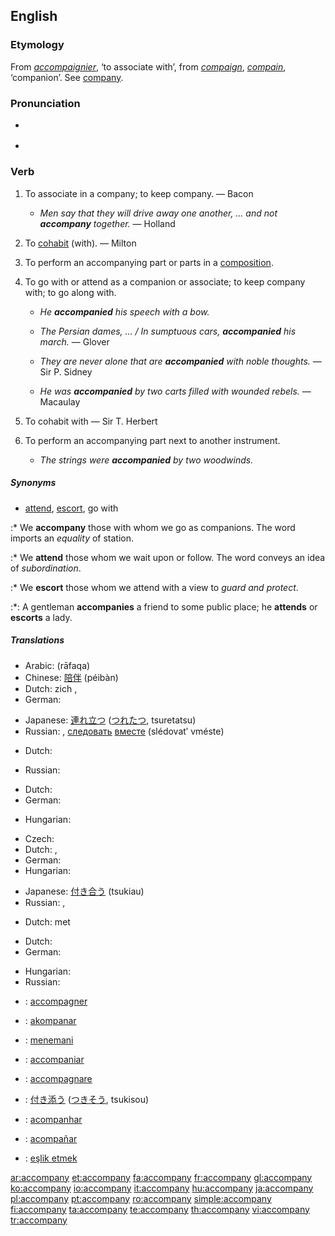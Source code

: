 ==English==

===Etymology===
From {{etyl|fro}} ''[[accompaignier]]'', ‘to associate with’, from ''[[compaign]]'', ''[[compain]]'', ‘companion’. See [[company]].

===Pronunciation===
* {{a|RP}} {{IPA|/əˈkʌm.pə.ni/}}
* {{audio|en-us-accompany.ogg|Audio (US)}}

===Verb===
{{en-verb|accompan|i|ed}}

# {{intransitive|obsolete}} {{rfdate|really quote Bacon}} To associate in a company; to keep company. — Bacon
#* {{rfdate}} ''Men say that they will drive away one another, … and not '''accompany''' together.'' — Holland
# {{intransitive|obsolete}} {{rfdate|really quote Milton}} To [[cohabit]] (with). — Milton
# {{intransitive|music}} To perform an accompanying part or parts in a [[composition]].
# {{transitive}} To go with or attend as a companion or associate; to keep company with; to go along with.
#* ''He '''accompanied''' his speech with a bow.''
#* {{rfdate}} ''The Persian dames, … / In sumptuous cars, '''accompanied''' his march.'' — Glover
#* {{rfdate}} ''They are never alone that are '''accompanied''' with noble thoughts.'' — Sir P. Sidney
#* {{rfdate}} ''He was '''accompanied''' by two carts filled with wounded rebels.'' — Macaulay
# {{transitive|obsolete}} {{rfdate|really quote Herbert}} To cohabit with — Sir T. Herbert
# {{transitive|music}} To perform an accompanying part next to another instrument.
#* ''The strings were '''accompanied''' by two woodwinds.''
{{rfex|the obsolete cases}}

=====Synonyms=====
* {{italbrac|go with}} [[attend]], [[escort]], go with
:* We '''accompany''' those with whom we go as companions. The word imports an ''equality'' of station.
:* We '''attend''' those whom we wait upon or follow. The word conveys an idea of ''subordination''.
:* We '''escort''' those whom we attend with a view to ''guard and protect''.
:*: A gentleman '''accompanies''' a friend to some public place; he '''attends''' or '''escorts''' a lady.

=====Translations=====
{{trans-top|keep company}}
* Arabic: {{Arab|[[رافق]]}} (rāfaqa)
* Chinese: [[陪伴]] (péibàn)
* Dutch: zich {{t|nl|samensluiten}}, {{t|nl|samenwerken}}
* German: {{t+|de|begleiten}}
{{trans-mid}}
* Japanese: [[連れ立つ]] ([[つれたつ]], tsuretatsu)
* Russian: {{t+|ru|сопровождать|tr=soprovoždátʹ|sc=Cyrl}} {{impf}}, [[следовать]] [[вместе]] (slédovatʹ vméste) {{impf}}
{{trans-bottom}}

{{trans-top|cohabit}}
* Dutch: {{t|nl|samenwonen}}
{{trans-mid}}
* Russian: {{t-|ru|сожительствовать|tr=sožítel'stvovatʹ|sc=Cyrl}} {{impf}}
{{trans-bottom}}

{{trans-top|perform an accompanying part or parts in a composition}}
* Dutch: {{t|nl|begeleiden}}
* German: {{t+|de|begleiten}}
{{trans-mid}}
* Hungarian: {{t+|hu|kísér}}
{{trans-bottom}}

{{trans-top|attend as a companion}}
* Czech: {{t-|cs|doprovodit}}
* Dutch: {{t+|nl|vergezellen}}, {{t|nl|begeleiden}}
* German: {{t+|de|begleiten}}
* Hungarian: {{t+|hu|kísér}}
{{trans-mid}}
* Japanese: [[付き合う]] (tsukiau)
* Russian: {{t+|ru|сопутствовать|tr=sopútstvovatʹ|sc=Cyrl}} {{impf}}, {{t+|ru|сопровождать|tr=soprovoždátʹ|sc=Cyrl}} {{impf}}
{{trans-bottom}}

{{trans-top|cohabit with}}
* Dutch: {{t|nl|samenwonen}} met
{{trans-mid}}
{{trans-bottom}}

{{trans-top|perform an accompanying part next to another instrument}}
* Dutch: {{t|nl|begeleiden}}
* German: {{t+|de|begleiten}}
{{trans-mid}}
* Hungarian: {{t+|hu|kísér}}
* Russian: {{t+|ru|аккомпанировать|tr=akkompanírovat'|sc=Cyrl}}
{{trans-bottom}}

{{checktrans-top}}
* {{ttbc|French}}: [[accompagner]]
* {{ttbc|Ido}}: [[akompanar]]
* {{ttbc|Indonesian}}: [[teman|menemani]]
* {{ttbc|Interlingua}}: [[accompaniar]]
* {{ttbc|Italian}}: [[accompagnare]]
{{checktrans-mid}}
* {{ttbc|Japanese}}: [[付き添う]] ([[つきそう]], tsukisou)
* {{ttbc|Portuguese}}: [[acompanhar]]
* {{ttbc|Spanish}}: [[acompañar]]
* {{ttbc|Turkish}}: [[eşlik etmek]]
{{checktrans-bottom}}

[[ar:accompany]]
[[et:accompany]]
[[fa:accompany]]
[[fr:accompany]]
[[gl:accompany]]
[[ko:accompany]]
[[io:accompany]]
[[it:accompany]]
[[hu:accompany]]
[[ja:accompany]]
[[pl:accompany]]
[[pt:accompany]]
[[ro:accompany]]
[[simple:accompany]]
[[fi:accompany]]
[[ta:accompany]]
[[te:accompany]]
[[th:accompany]]
[[vi:accompany]]
[[tr:accompany]]
